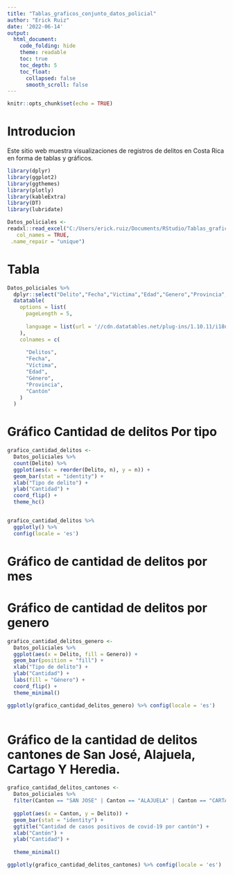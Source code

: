 ---
title: "Tablas_graficos_conjunto_datos_policial"
author: "Erick Ruiz"
date: '2022-06-14'
output:
  html_document:
    code_folding: hide
    theme: readable
    toc: true
    toc_depth: 5
    toc_float:
      collapsed: false
      smooth_scroll: false
---

```{r setup, include=FALSE}
knitr::opts_chunk$set(echo = TRUE)
```

# Introducion 

Este sitio web muestra visualizaciones de registros de delitos en Costa Rica en forma de tablas y gráficos.

```{r carga_paquetes, message=FALSE}
library(dplyr) 
library(ggplot2) 
library(ggthemes) 
library(plotly) 
library(kableExtra) 
library(DT) 
library(lubridate)
```

```{r carga_datos, message=FALSE}
Datos_policiales <-
readxl::read_excel("C:/Users/erick.ruiz/Documents/RStudio/Tablas_graficos_conjunto_datos_policial/estadisticaspoliciales2021.xls", 
   col_names = TRUE,
 .name_repair = "unique")
```

# Tabla 

```{r Tabla, message=FALSE}
Datos_policiales %>%
  dplyr::select("Delito","Fecha","Victima","Edad","Genero","Provincia","Canton") %>%
  datatable(
    options = list(
      pageLength = 5,
    
      language = list(url = '//cdn.datatables.net/plug-ins/1.10.11/i18n/Spanish.json') 
    ),
    colnames = c(
      
      "Delitos",
      "Fecha",
      "Víctima",
      "Edad",
      "Género",
      "Provincia",
      "Cantón"
    )
  )
```

# Gráfico Cantidad de delitos Por tipo

```{r Grafico_cantidad_delito_tipo, message=FALSE}
grafico_cantidad_delitos <-
  Datos_policiales %>%
  count(Delito) %>% 
  ggplot(aes(x = reorder(Delito, n), y = n)) +
  geom_bar(stat = "identity") +
  xlab("Tipo de delito") +
  ylab("Cantidad") +
  coord_flip() + 
  theme_hc() 


grafico_cantidad_delitos %>%
  ggplotly() %>% 
  config(locale = 'es')
```

# Gráfico de cantidad de delitos por mes 


# Gráfico de cantidad de delitos por genero

```{r Grafico_cantidad_delitos_genero}
grafico_cantidad_delitos_genero <-
  Datos_policiales %>%
  ggplot(aes(x = Delito, fill = Genero)) +
  geom_bar(position = "fill") +
  xlab("Tipo de delito") +
  ylab("Cantidad") +
  labs(fill = "Género") +
  coord_flip() +
  theme_minimal()

ggplotly(grafico_cantidad_delitos_genero) %>% config(locale = 'es')
  


```

# Gráfico  de la cantidad de delitos cantones de San José, Alajuela, Cartago Y Heredia.

```{r Grafico_cantidad_delito_tipo, message=FALSE}
grafico_cantidad_delitos_cantones <-
  Datos_policiales %>%
  filter(Canton == "SAN JOSE" | Canton == "ALAJUELA" | Canton == "CARTAGO"|Canton == "HEREDIA") %>%
  
  ggplot(aes(x = Canton, y = Delito)) +
  geom_bar(stat = "identity") +
  ggtitle("Cantidad de casos positivos de covid-19 por cantón") +
  xlab("Cantón") +
  ylab("Cantidad") +
  
  theme_minimal()

ggplotly(grafico_cantidad_delitos_cantones) %>% config(locale = 'es')
  

```
